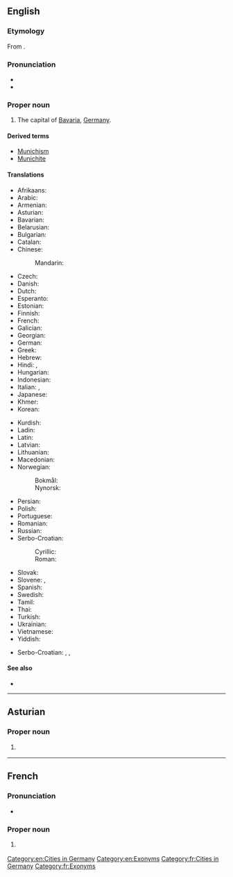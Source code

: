 {{also|Múnich}}
==English==
{{wikipedia}}

===Etymology===
From {{der|en|de|München}}.

===Pronunciation===
* {{IPA|en|/ˈmjuːnɪk/}}
* {{rhymes|en|uːnɪk}}

===Proper noun===
{{en-proper noun}}

# The capital of [[Bavaria]], [[Germany]].

====Derived terms====
* [[Munichism]]
* [[Munichite]]

====Translations====
{{trans-top|capital of Bavaria}}
* Afrikaans: {{t|af|München}}
* Arabic: {{t|ar|مْيُونِخ|m}}
* Armenian: {{t|hy|Մյունխեն}}
* Asturian: {{t|ast|Munich}}
* Bavarian: {{t|bar|Minga}}
* Belarusian: {{t|be|Мю́нхэн|m}}
* Bulgarian: {{t+|bg|Мю́нхен|m}}
* Catalan: {{t|ca|Munic|m}}
* Chinese:
*: Mandarin: {{t+|cmn|慕尼黑|tr=Mùníhēi|sc=Hani}}
* Czech: {{t+|cs|Mnichov|m}}
* Danish: {{t+|da|München|n}}
* Dutch: {{t|nl|München}}
* Esperanto: {{t+|eo|Munkeno}}
* Estonian: {{t+|et|München}}
* Finnish: {{t+|fi|München}}
* French: {{t+|fr|Munich}}
* Galician: {{t|gl|Munique}}
* Georgian: {{t|ka|მიუნხენი}}
* German: {{t+|de|München|n}}
* Greek: {{t+|el|Μόναχο|n}}
* Hebrew: {{t|he|מינכן|tr=Minkhen}}
* Hindi: {{t|hi|म्यूनिख|m}}, {{t|hi|म्यूनिक|m}}
* Hungarian: {{t+|hu|München}}
* Indonesian: {{t|id|Muenchen}}
* Italian: {{t|it|Monaco|m}}, {{t+|it|Monaco di Baviera|m}}
* Japanese: {{t|ja|ミュンヘン|tr=Myunhen|sc=Jpan}}
* Khmer: {{t|km|ម៉ូនិច}}
* Korean: {{t|ko|^뮌헨}}
{{trans-mid}}
* Kurdish: {{t+|ku|Munih}}
* Ladin: {{t|lld|Minca|f}}
* Latin: {{t|la|Monachium}}
* Latvian: {{t|lv|Minhene}}
* Lithuanian: {{t|lt|Miunchenas}}
* Macedonian: {{t|mk|Минхен|m}}
* Norwegian:
*: Bokmål: {{t+|nb|München|n}}
*: Nynorsk: {{t|nn|München|n}}
* Persian: {{t+|fa|مونیخ|m|tr=Munix|sc=fa-Arab}}
* Polish: {{t+|pl|Monachium|n}}
* Portuguese: {{t+|pt|Munique|f}}
* Romanian: {{t|ro|München}}
* Russian: {{t+|ru|Мю́нхен|m}}
* Serbo-Croatian:
*: Cyrillic: {{t|sh|Минхен|m}}
*: Roman: {{t|sh|Minhen|m}}
* Slovak: {{t|sk|Mníchov|m}}
* Slovene: {{t|sl|München|m}}, {{t|sl|Monakovo|n}}
* Spanish: {{t+|es|Múnich|m}}
* Swedish: {{t+|sv|München|n}}
* Tamil: {{t|ta|மியூனிக்}}
* Thai: {{t|th|มิวนิก|tr=míunik}}
* Turkish: {{t+|tr|Münih}}
* Ukrainian: {{t|uk|Мю́нхен|m}}
* Vietnamese: {{t|vi|München}}
* Yiddish: {{t|yi|מינכן|n}}
{{trans-bottom}}

{{checktrans-top}}
* Serbo-Croatian: {{t+check|sh|München|m}}, {{t-check|sh|Monakov|m}}, {{t-check|sh|Monakovo|n}}
{{trans-mid}}
{{trans-bottom}}

====See also====
* {{l|en|München}}

[[Category:en:Cities in Germany]]
[[Category:en:Exonyms]]

----

==Asturian==
{{wikipedia|lang=ast}}

===Proper noun===
{{ast-proper noun}}

# {{l|en|Munich}} {{gloss|capital of Bavaria}}

----

==French==
{{wikipedia|lang=fr}}

===Pronunciation===
* {{fr-IPA|Munik}}

===Proper noun===
{{fr-proper noun}}

# {{l|en|Munich}} {{gloss|capital of Bavaria}}

[[Category:fr:Cities in Germany]]
[[Category:fr:Exonyms]]